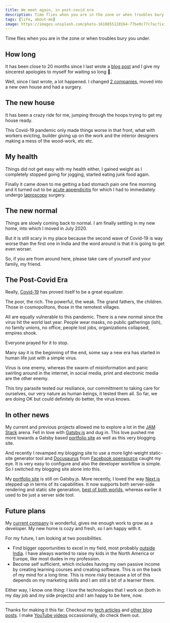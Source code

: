 ```yaml
---
title: We meet again, in post-covid era
description: Time flies when you are in the zone or when troubles bury you under.
tags: [life, about-me]
image: https://images.unsplash.com/photo-1610855128164-77be0c77c7ac?ixid=MnwxMjA3fDB8MHxwaG90by1wYWdlfHx8fGVufDB8fHx8&ixlib=rb-1.2.1&auto=format&fit=crop&w=1700&q=80
---
```


Time flies when you are in the zone or when troubles bury you under.

<!-- truncate -->

## How long

It has been close to 20 months since I last wrote a [blog post](/blog/2019/08/10/sushupthi) and I give my sincerest apologies to myself for waiting so long 🤪.

Well, since I last wrote, a lot happened. I changed [2 companies](https://www.linkedin.com/in/nagachaitanyakonada/), moved into a new own house and had a surgery.

## The new house

It has been a crazy ride for me, jumping through the hoops trying to get my house ready.

This Covid-19 pandemic only made things worse in that front, what with workers evicting, builder giving up on the work and the interior designers making a mess of the wood-work, etc etc.

## My health

Things did not get easy with my health either, I gained weight as I completely stopped going for jogging, started eating junk food again.

Finally it came down to me getting a bad stomach pain one fine morning and it turned out to be [acute appendicitis](https://en.wikipedia.org/wiki/Appendicitis) for which I had to immediately undergo [laproscopy](https://en.wikipedia.org/wiki/Laparoscopy) surgery.

## The new normal

Things are slowly coming back to normal. I am finally settling in my new home, into which I moved in July 2020.

But it is still scary in my place because the second wave of Covid-19 is way worse than the first one in India and the word around is that it is going to get even worser.

So, if you are from around here, please take care of yourself and your family, my friend.

## The Post-Covid Era

Really, [Covid-19](https://en.wikipedia.org/wiki/COVID-19) has proved itself to be a great equalizer.

The poor, the rich. The powerful, the weak. The grand fathers, the children. Those in cosmopolitons, those in the remotest villages.

All are equally vulnerable to this pandemic. There is a new normal since the virus hit the world last year. People wear masks, no public gatherings (ish), no family unions, no office, people lost jobs, organizations collapsed, empires shook.

Everyone prayed for it to stop.

Many say it is the beginning of the end, some say a new era has started in human life just with a simple virus.

Virus is one enemy, whereas the swarm of misinformation and panic swirling around in the internet, in social media, print and electronic media are the other enemy.

This tiny parasite tested our resiliance, our committment to taking care for ourselves, our very nature as human beings, it tested them all. So far, we are doing OK but could definitely do better, the virus knows.

## In other news

My current and previous projects allowed me to explore a lot in the [JAM Stack](https://jamstack.org/generators/) arena. Fell in love with [Gatsby.js](https://www.gatsbyjs.com/why-gatsby/) and dug in. This love pushed me more towards a Gatsby based [portfolio site](https://thebestdeveloper.me) as well as this very blogging site.

And recently I revamped my blogging site to use a more light-weight static-site generator tool and [Docusaurus](https://docusaurus.io/docs) from [Facebook opensource](https://opensource.facebook.com/) caught my eye. It is very easy to configure and also the developer workflow is simple. So I switched my blogging site alone into this.

My [portfolio site](https://thebestdeveloper.me) is still on Gatsby.js. More recently, I loved the way [Next.js](https://nextjs.org/) stepped up in terms of its capabilities. It now supports both server-side rendering and static site generation, [best of both worlds](https://vercel.com/blog/nextjs-server-side-rendering-vs-static-generation), whereas earlier it used to be just a server side tool.

## Future plans

My [current company](https://www.linkedin.com/company/servicenow/) is wonderful, gives me enough work to grow as a developer. My new home is cozy and fresh, so I am happy with it.

For my future, I am looking at two possibilities.

- Find bigger opportunities to excel in my field, most probably [outside India](https://en.wikipedia.org/wiki/Canada). I have always wanted to raise my kids in the North America or Europe, like most dudes in my profession.
- Become self sufficient, which includes having my own passive income by creating learning courses and creating software. This is on the back of my mind for a long time. This is more risky because a lot of this depends on my marketing skills and I am still a bit of a learner there.

Either way, I know one thing: I love the technologies that I work on (both in my day job and my side projects) and I am happy to be here, now.

---

Thanks for making it this far. Checkout my [tech articles](/all-articles/) and [other blog posts](/blog). I make [YouTube videos](https://www.youtube.com/channel/UCl5dc2m9rRGZsAu04ytfDjw) occassionally, do check them out.
